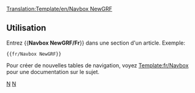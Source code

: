 <noinclude>[[Translation:Template/en/Navbox NewGRF]]</noinclude><noinclude>
</noinclude>{{fr/Navbox|navbar = off
|state = off

|name  = NewGRF
|group1 = NewGRF
|list1  = {{en/Nowrap begin}} [[fr/Manual/NewGRF|Documentation générale]] <!--[[Documentation NewGRF]]
                 -->{{en/·w}} [[fr/Fonctionnalités NewGRF|Fonctionnalités]] <!--
                 -->{{en/·w}} [[fr/À faire NewGRF|Liste à faire]] <!--
                 -->{{en/·w}} [[fr/Manual/NewGRF|Options]] <!--
                 -->{{en/·w}} [[fr/Community/NewGRF/Main Page|Liste des NewGRFs fonctionnant]] <!--
                 -->{{en/·w}} [[fr/Archive/Lists/Ensembles NewGRF|Liste des ensembles NewGRF]]<!--
                 -->{{en/·w}} [[fr/Archive/Community/FAQ NewGRF|FAQ]] {{en/Nowrap end}}
}}
<noinclude>
==Utilisation==
Entrez <nowiki>{{</nowiki>'''Navbox NewGRF/Fr'''<nowiki>}}</nowiki> dans une section d'un article. Exemple:
<pre>{{fr/Navbox NewGRF}}</pre>

Pour créer de nouvelles tables de navigation, voyez [[Template:fr/Navbox]] pour une documentation sur le sujet.
[[Category:fr/Modèles|N]][[Category:fr/Navigation|N]]
</noinclude>